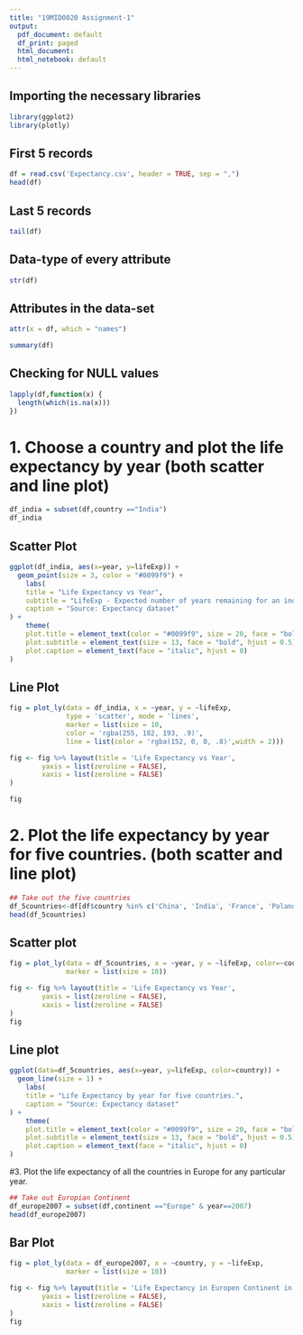 ```yaml
---
title: "19MID0020 Assignment-1"
output:
  pdf_document: default
  df_print: paged
  html_document:
  html_notebook: default
---
```

## Importing the necessary libraries
```r
library(ggplot2)
library(plotly)
```


## First 5 records
```r
df = read.csv('Expectancy.csv', header = TRUE, sep = ",")
head(df)
```

## Last 5 records
```r
tail(df)
```

## Data-type of every attribute
```r
str(df)
```
## Attributes in the data-set
```r
attr(x = df, which = "names")  
```

```r
summary(df)
```

## Checking for NULL values
```r
lapply(df,function(x) { 
  length(which(is.na(x)))
})
```
# 1. Choose a country and plot the life expectancy by year (both scatter and line plot)
```r
df_india = subset(df,country =="India")
df_india
```
## Scatter Plot
```r
ggplot(df_india, aes(x=year, y=lifeExp)) + 
  geom_point(size = 3, color = "#0099f9") + 
    labs(
    title = "Life Expectancy vs Year",
    subtitle = "LifeExp - Expected number of years remaining for an individual at any given year ",
    caption = "Source: Expectancy dataset"
) +
    theme(
    plot.title = element_text(color = "#0099f9", size = 20, face = "bold", hjust = 0.5),
    plot.subtitle = element_text(size = 13, face = "bold", hjust = 0.5),
    plot.caption = element_text(face = "italic", hjust = 0)
)
```

## Line Plot
```r
fig = plot_ly(data = df_india, x = ~year, y = ~lifeExp,
              type = 'scatter', mode = 'lines',
              marker = list(size = 10,
              color = 'rgba(255, 182, 193, .9)',
              line = list(color = 'rgba(152, 0, 0, .8)',width = 2)))

fig <- fig %>% layout(title = 'Life Expectancy vs Year',
        yaxis = list(zeroline = FALSE),
        xaxis = list(zeroline = FALSE)
)

fig
```

# 2. Plot the life expectancy by year for five countries. (both scatter and line plot)
```r
## Take out the five countries
df_5countries<-df[df$country %in% c('China', 'India', 'France', 'Poland', 'Serbia'), ]
head(df_5countries)
```

## Scatter plot
```r
fig = plot_ly(data = df_5countries, x = ~year, y = ~lifeExp, color=~country,
              marker = list(size = 10))

fig <- fig %>% layout(title = 'Life Expectancy vs Year',
        yaxis = list(zeroline = FALSE),
        xaxis = list(zeroline = FALSE)
)
fig
```

## Line plot
```r
ggplot(data=df_5countries, aes(x=year, y=lifeExp, color=country)) + 
  geom_line(size = 1) + 
    labs(
    title = "Life Expectancy by year for five countries.",
    caption = "Source: Expectancy dataset"
) +
    theme(
    plot.title = element_text(color = "#0099f9", size = 20, face = "bold", hjust = 0.5),
    plot.subtitle = element_text(size = 13, face = "bold", hjust = 0.5),
    plot.caption = element_text(face = "italic", hjust = 0)
)
```


#3. Plot the life expectancy of all the countries in Europe for any particular year.
```r
## Take out Europian Continent
df_europe2007 = subset(df,continent =="Europe" & year==2007)
head(df_europe2007)
```

## Bar Plot
```r
fig = plot_ly(data = df_europe2007, x = ~country, y = ~lifeExp,
              marker = list(size = 10))

fig <- fig %>% layout(title = 'Life Expectancy in Europen Continent in 2007 by year',
        yaxis = list(zeroline = FALSE),
        xaxis = list(zeroline = FALSE)
)
fig
```





